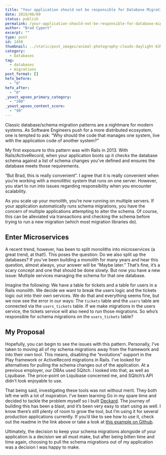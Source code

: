 ```yaml
---
title: "Your application should not be responsible for Database Migrations."
date: 2019/06/09
status: publish
permalink: /your-application-should-not-be-responsible-for-database-migrations
author: "Brad Cypert"
excerpt: ""
type: post
id: 1450
thumbnail: ../static/post_images/animal-photography-clouds-daylight-635006.jpg
category:
  - Databases
tag:
  - databases
  - migrations
post_format: []
hefo_before:
  - "0"
hefo_after:
  - "0"
_yoast_wpseo_primary_category:
  - "208"
_yoast_wpseo_content_score:
  - "90"
---
```



Classic database/schema migration patterns are a nightmare for modern systems. As Software Engineers push for a more distributed ecosystem, one is tempted to ask: “Why should the code that manages one system, live with the application code of another system?”

<HeadsUp title="What pattern is this?">
  My first exposure to this pattern was with Rails in 2013. With
  Rails/ActiveRecord, when your application boots up it checks the database
  schema against a list of schema changes you’ve defined and ensures the
  database meets those requirements.
</HeadsUp>

“But Brad, this is really convenient”. I agree that it is really convenient when
you’re working with a monolithic system that runs on one server. However, you start
to run into issues regarding responsibility when you encounter scalability.

As you scale up your monolith, you’re now running on multiple servers. If your application automatically runs schema migrations, you have the concern of multiple applications attempting to alter the schema. Of course, this can be alleviated via transactions and checking the schema before trying to run a new migration (which most migration libraries do).

## Enter Microservices

A recent trend, however, has been to split monoliths into microservices (a great trend, at that!). This poses the question: Do we also split up the databases? If you’ve been building a monolith for many years and hear this question, almost always, your answer will be “Maybe later.” That’s fine, it’s a scary concept and one that should be done slowly. But now you have a new issue: Multiple services managing the schema for that one database.

Imagine the following: We have a table for tickets and a table for users in a Rails monolith. We decide we want to break the users logic and the tickets logic out into their own services. We do that and everything seems fine, but we now see the error in our ways: The `tickets` table and the `users` table are connected via the `users_tickets` table. If we make migrations in the users service, the tickets service will also need to run those migrations. So who’s responsible for schema migrations on the `users_tickets` table?

## My Proposal

Hopefully, you can begin to see the issues with this pattern. Personally, I’ve taken to moving all of my schema migrations away from the framework and into their own tool. This means, disabling the “evolutions” support in the Play framework or ActiveRecord migrations in Rails. I’ve looked for alternatives for pulling the schema changes out of the application. At a previous employer, our DBAs used SQitch. I looked into that, as well as Liquibase. The price-point on Liquibase concerned me, and SQitch’s API didn’t look enjoyable to use.

That being said, investigating these tools was not without merit. They both left me with a lot of inspiration. I’ve been learning Go in my spare time and decided to tackle the problem myself so I built [Deckard](https://github.com/bradcypert/deckard). The journey of building this has been a blast, and it’s been very easy to start using as well. I know there’s still plenty of room to grow the tool, but I’m using it for several production applications currently. If you’d like to see how to use it, check out the readme in the link above or take a look at [this example on Github](https://github.com/Charitycode/CharityCode.org/tree/master/migrations).

Ultimately, the decision to keep your schema migrations alongside of your application is a decision we all must make, but after being bitten time and time again, choosing to pull the schema migrations out of my application was a decision I was happy to make.
